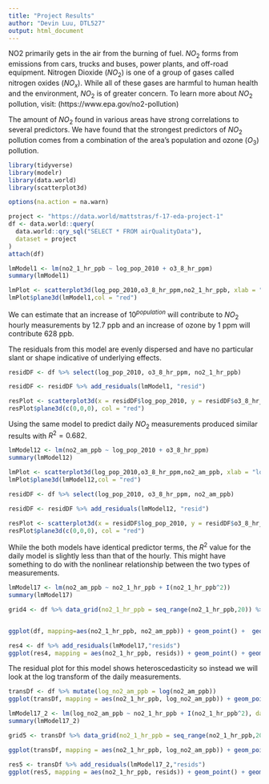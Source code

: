 ```yaml
---
title: "Project Results"
author: "Devin Luu, DTL527"
output: html_document
---
```


NO2 primarily gets in the air from the burning of fuel. $NO_{2}$ forms from emissions from cars, trucks and buses, power plants, and off-road equipment.
Nitrogen Dioxide ($NO_{2}$) is one of a group of gases called nitrogen oxides ($NO_{x}$). While all of these gases are harmful to human health and the environment, $NO_{2}$ is of greater concern. To learn more about $NO_{2}$ pollution, visit: (https://www.epa.gov/no2-pollution)

The amount of $NO_{2}$ found in various areas have strong correlations to several predictors. We have found that the strongest predictors of $NO_{2}$
pollution comes from a combination of the area's population and ozone ($O_{3}$) pollution.

```r
library(tidyverse)
library(modelr)
library(data.world)
library(scatterplot3d)

options(na.action = na.warn)

project <- "https://data.world/mattstras/f-17-eda-project-1"
df <- data.world::query(
  data.world::qry_sql("SELECT * FROM airQualityData"),
  dataset = project
)
attach(df)
```

```r

lmModel1 <- lm(no2_1_hr_ppb ~ log_pop_2010 + o3_8_hr_ppm)
summary(lmModel1)

lmPlot <- scatterplot3d(log_pop_2010,o3_8_hr_ppm,no2_1_hr_ppb, xlab = "log(population)", ylab = "O3, ppm", zlab = "no2, hourly, ppb", pch = 16, color = "blue", angle = 330)
lmPlot$plane3d(lmModel1,col = "red")
```

We can estimate that an increase of $10^{population}$ will contribute to $NO_{2}$ hourly measurements by 12.7 ppb and an increase of ozone by 1 ppm will contribute 628 ppb.

The residuals from this model are evenly dispersed and have no particular slant or shape indicative of underlying effects.

```r
residDF <- df %>% select(log_pop_2010, o3_8_hr_ppm, no2_1_hr_ppb)

residDF <- residDF %>% add_residuals(lmModel1, "resid")

resPlot <- scatterplot3d(x = residDF$log_pop_2010, y = residDF$o3_8_hr_ppm, z = residDF$resid, xlab = "log(population)", ylab = "O3, ppm", zlab = "residuals", pch =16, color = "blue", angle = 200)
resPlot$plane3d(c(0,0,0), col = "red")
```

Using the same model to predict daily $NO_{2}$ measurements produced similar results with $R^{2} = 0.682$.

```r
lmModel12 <- lm(no2_am_ppb ~ log_pop_2010 + o3_8_hr_ppm)
summary(lmModel12)

lmPlot <- scatterplot3d(log_pop_2010,o3_8_hr_ppm,no2_am_ppb, xlab = "log(population)", ylab = "O3, ppm", zlab = "no2, daily, ppb", pch = 16, color = "blue", angle = 330)
lmPlot$plane3d(lmModel12,col = "red")

residDF <- df %>% select(log_pop_2010, o3_8_hr_ppm, no2_am_ppb)

residDF <- residDF %>% add_residuals(lmModel12, "resid")

resPlot <- scatterplot3d(x = residDF$log_pop_2010, y = residDF$o3_8_hr_ppm, z = residDF$resid, xlab = "log(population)", ylab = "O3, ppm", zlab = "residuals", pch =16, color = "blue", angle = 200)
resPlot$plane3d(c(0,0,0), col = "red")
```

While the both models have identical predictor terms, the $R^{2}$ value for the daily model is slightly less than that of the hourly. This might have something to do with the nonlinear relationship between the two types of measurements.

```r
lmModel17 <- lm(no2_am_ppb ~ no2_1_hr_ppb + I(no2_1_hr_ppb^2))
summary(lmModel17)

grid4 <- df %>% data_grid(no2_1_hr_ppb = seq_range(no2_1_hr_ppb,20)) %>% add_predictions(lmModel17, "no2_am_ppb")


ggplot(df, mapping=aes(no2_1_hr_ppb, no2_am_ppb)) + geom_point() +  geom_line(data = grid4, col="red", lwd = 1)

res4 <- df %>% add_residuals(lmModel17,"resids")
ggplot(res4, mapping = aes(no2_1_hr_ppb, resids)) + geom_point() + geom_hline(yintercept = 0, col = "red")

```

The residual plot for this model shows heteroscedasticity so instead we will look at the log transform of the daily measurements.

```r
transDf <- df %>% mutate(log_no2_am_ppb = log(no2_am_ppb))
ggplot(transDf, mapping = aes(no2_1_hr_ppb, log_no2_am_ppb)) + geom_point()

lmModel17_2 <- lm(log_no2_am_ppb ~ no2_1_hr_ppb + I(no2_1_hr_ppb^2), data = transDf)
summary(lmModel17_2)

grid5 <- transDf %>% data_grid(no2_1_hr_ppb = seq_range(no2_1_hr_ppb,20)) %>% add_predictions(lmModel17_2, "log_no2_am_ppb")

ggplot(transDf, mapping = aes(no2_1_hr_ppb, log_no2_am_ppb)) + geom_point() + geom_line(data = grid5, col = "red")

res5 <- transDf %>% add_residuals(lmModel17_2,"resids")
ggplot(res5, mapping = aes(no2_1_hr_ppb, resids)) + geom_point() + geom_hline(yintercept = 0, col = "red")


```
